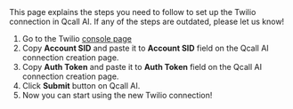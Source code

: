 
<Info>
   This page explains the steps you need to follow to set up the Twilio connection in Qcall AI. If any of the steps are outdated, please let us know!
</Info>

1. Go to the Twilio [console page](https://console.twilio.com)
2. Copy **Account SID** and paste it to **Account SID** field on the
   Qcall AI connection creation page.
3. Copy **Auth Token** and paste it to **Auth Token** field on the
   Qcall AI connection creation page.
4. Click **Submit** button on Qcall AI.
5. Now you can start using the new Twilio connection!
